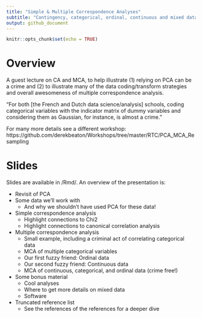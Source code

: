 ```yaml
---
title: "Simple & Multiple Correspondence Analyses"
subtitle: "Contingency, categorical, ordinal, continuous and mixed data"
output: github_document
---
```


```r
knitr::opts_chunk$set(echo = TRUE)
```

# Overview 

A guest lecture on CA and MCA, to help illustrate (1) relying on PCA can be a crime and (2) to illustrate many of the data coding/transform strategies and overall awesomeness of multiple correspondence analysis.

"For both [the French and Dutch data science/analysis] schools, coding categorical variables with the indicator matrix of dummy variables and considering them as Gaussian, for instance, is almost a crime."

For many more details see a different workshop: 
https://github.com/derekbeaton/Workshops/tree/master/RTC/PCA_MCA_Resampling


# Slides

Slides are available in /Rmd/. An overview of the presentation is:

* Revisit of PCA
* Some data we'll work with
  + And why we shouldn't have used PCA for these data!
* Simple correspondence analysis
  + Highlight connections to Chi2
  + Highlight connections to canonical correlation analysis
* Multiple correspondence analysis
  + Small example, including a criminal act of correlating categorical data
  + MCA of multiple categorical variables
  + Our first fuzzy friend: Ordinal data
  + Our second fuzzy friend: Continuous data  
  + MCA of continuous, categorical, and ordinal data (crime free!)
* Some bonus material
  + Cool analyses
  + Where to get more details on mixed data
  + Software
* Truncated reference list
  + See the references of the references for a deeper dive